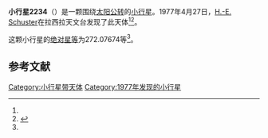 {{Infobox planet
| bgcolour = #FFFFC0
| name = 2234 Schmadel
| symbol = 
| image = 
| caption = 
| discovery = yes
| discovery_ref = 
| discoverer = [[H.-E._Schuster|H.-E. Schuster]]
| discovery_site = [[拉西拉天文台|拉西拉天文台]] 
| discovered = 1977年4月27日
| designations = yes
| mp_name = 
| named_after = 
| alt_names = 1977 HD/ 1972 GF1
| mp_category = [[主带小行星|主带小行星]]
| orbit_ref = <ref name="a">[http://ssd.jpl.nasa.gov/sbdb.cgi?sstr=2234 2234 Schmadel] {{Wayback|url=http://ssd.jpl.nasa.gov/sbdb.cgi?sstr=2234 |date=20200820030938 }}，小行星數據庫瀏覽器（JPL Small-Body Database Browser）－[[美国国家航空航天局|美国国家航空航天局]]喷气推进实验室</ref>
| epoch = 2456400.5 (2013年4月18日更新)
| aphelion = {{convert|3.2416934|AU|km|3|abbr=on|lk=out}}
| perihelion = {{convert|2.1573154|AU|km|3|abbr=on}}
| semimajor = {{convert|2.6995044|AU|km|3|abbr=on}}
| eccentricity = 0.2008476
| period = 1620.035301 [[日|日]]<br />4.44[[儒略年|儒略年]]
| avg_speed = 
| inclination = 25.22842
| asc_node = 6.15163
| mean_anomaly = 
| arg_peri = 272.07674
| satellites = 
| physical_characteristics = yes
| dimensions = 
| mass = 
| density = 
| surface_grav = 
| escape_velocity = 
| sidereal_day = 
| axial_tilt = 
| pole_ecliptic_lat = 
| pole_ecliptic_lon = 
| albedo = 
| temperatures= 
| temp_name1 = 
| mean_temp_1 = 
| max_temp_1 = 
| temp_name2 = 
| max_temp_2 = 
| spectral_type = 
| abs_magnitude = 272.07674
}}

'''小行星2234'''（{{lang-en|2234 Schmadel}}）是一颗围绕[[太阳|太阳]][[公转|公转]]的[[小行星|小行星]]。1977年4月27日，[[H.-E._Schuster|H.-E. Schuster]]在拉西拉天文台发现了此天体<ref name="a" /><ref>{{cite news|title=小行星列表|url=http://cfa-www.harvard.edu/iau/lists/NumberedMPs.txt|accessdate=2013-07-08|newspaper=哈佛大学|archive-date=2008-05-17|archive-url=https://web.archive.org/web/20080517010638/http://cfa-www.harvard.edu/iau/lists/NumberedMPs.txt|dead-url=no}}</ref>。

这颗小行星的[[绝对星等|绝对星等]]为272.07674等<ref name="a" />。

==参考文献==
{{reflist}}
{{Minor Planet Number|[[小行星2233|小行星2233]]|[[小行星2235|小行星2235]]}}

{{小天体}}

[[Category:小行星带天体|Category:小行星带天体]]
[[Category:1977年发现的小行星|Category:1977年发现的小行星]]

{{asteroid-stub}}